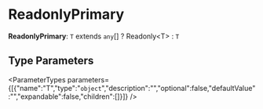 
# ReadonlyPrimary

 **ReadonlyPrimary**: `T` extends `any`[] ? Readonly&#60;T&#62; : `T`

## Type Parameters

<ParameterTypes parameters={[{"name":"T","type":"`object`","description":"","optional":false,"defaultValue":"","expandable":false,"children":[]}]} />
